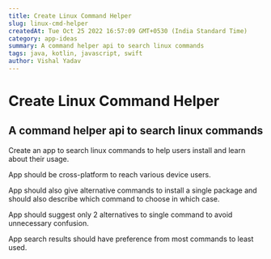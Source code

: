 ```yaml
--- 
title: Create Linux Command Helper
slug: linux-cmd-helper
createdAt: Tue Oct 25 2022 16:57:09 GMT+0530 (India Standard Time)
category: app-ideas
summary: A command helper api to search linux commands
tags: java, kotlin, javascript, swift
author: Vishal Yadav
---
```


# Create Linux Command Helper

## A command helper api to search linux commands

Create an app to search linux commands to help users install and learn about their usage.

App should be cross-platform to reach various device users.

App should also give alternative commands to install a single package and should also describe
which command to choose in which case.

App should suggest only 2 alternatives to single command to avoid unnecessary confusion.

App search results should have preference from most commands to least used.